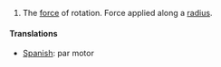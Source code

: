 #The [[force]] of rotation.  Force applied along a [[radius]].

====Translations====
*[[Spanish]]: par motor